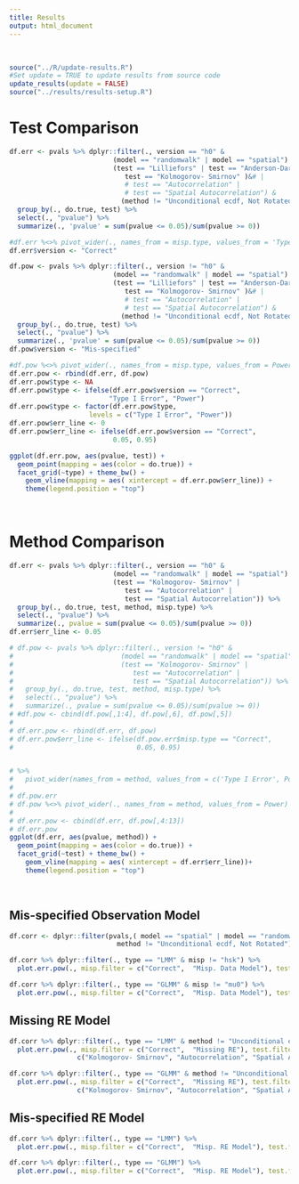 ```yaml
---
title: Results 
output: html_document
---
```


<br>


```r
source("../R/update-results.R")
#Set update = TRUE to update results from source code
update_results(update = FALSE)
source("../results/results-setup.R")
```
# Test Comparison

```r
df.err <- pvals %>% dplyr::filter(., version == "h0" & 
                          (model == "randomwalk" | model == "spatial") &
                          (test == "Lilliefors" | test == "Anderson-Darling" |
                             test == "Kolmogorov- Smirnov" )&# | 
                             # test == "Autocorrelation" |
                             # test == "Spatial Autocorrelation") &
                            (method != "Unconditional ecdf, Not Rotated" & method != "Pearson")) %>%
  group_by(., do.true, test) %>%
  select(., "pvalue") %>%
  summarize(., 'pvalue' = sum(pvalue <= 0.05)/sum(pvalue >= 0))

#df.err %<>% pivot_wider(., names_from = misp.type, values_from = 'Type I Error')
df.err$version <- "Correct"

df.pow <- pvals %>% dplyr::filter(., version != "h0" & 
                          (model == "randomwalk" | model == "spatial") &
                          (test == "Lilliefors" | test == "Anderson-Darling" |
                             test == "Kolmogorov- Smirnov" )&# | 
                             # test == "Autocorrelation" |
                             # test == "Spatial Autocorrelation") &
                            (method != "Unconditional ecdf, Not Rotated" & method != "Pearson")) %>%
  group_by(., do.true, test) %>%
  select(., "pvalue") %>%
  summarize(., 'pvalue' = sum(pvalue <= 0.05)/sum(pvalue >= 0))
df.pow$version <- "Mis-specified"

#df.pow %<>% pivot_wider(., names_from = misp.type, values_from = Power)
df.err.pow <- rbind(df.err, df.pow)
df.err.pow$type <- NA
df.err.pow$type <- ifelse(df.err.pow$version == "Correct", 
                         "Type I Error", "Power")
df.err.pow$type <- factor(df.err.pow$type, 
                    levels = c("Type I Error", "Power"))
df.err.pow$err_line <- 0
df.err.pow$err_line <- ifelse(df.err.pow$version == "Correct", 
                          0.05, 0.95)

ggplot(df.err.pow, aes(pvalue, test)) + 
  geom_point(mapping = aes(color = do.true)) +
  facet_grid(~type) + theme_bw() +
    geom_vline(mapping = aes( xintercept = df.err.pow$err_line)) +
    theme(legend.position = "top")

```


<br>

# Method Comparison

```r
df.err <- pvals %>% dplyr::filter(., version == "h0" & 
                          (model == "randomwalk" | model == "spatial") &
                          (test == "Kolmogorov- Smirnov" | 
                             test == "Autocorrelation" |
                             test == "Spatial Autocorrelation")) %>%
  group_by(., do.true, test, method, misp.type) %>%
  select(., "pvalue") %>%
  summarize(., pvalue = sum(pvalue <= 0.05)/sum(pvalue >= 0))
df.err$err_line <- 0.05

# df.pow <- pvals %>% dplyr::filter(., version != "h0" & 
#                           (model == "randomwalk" | model == "spatial") &
#                           (test == "Kolmogorov- Smirnov" | 
#                              test == "Autocorrelation" |
#                              test == "Spatial Autocorrelation")) %>%
#   group_by(., do.true, test, method, misp.type) %>%
#   select(., "pvalue") %>%
#   summarize(., pvalue = sum(pvalue <= 0.05)/sum(pvalue >= 0))
# #df.pow <- cbind(df.pow[,1:4], df.pow[,6], df.pow[,5])
# 
# df.err.pow <- rbind(df.err, df.pow) 
# df.err.pow$err_line <- ifelse(df.pow.err$misp.type == "Correct",
#                               0.05, 0.95)


# %>% 
#   pivot_wider(names_from = method, values_from = c('Type I Error', Power))
# 
# df.pow.err
# df.pow %<>% pivot_wider(., names_from = method, values_from = Power)
# 
# df.err.pow <- cbind(df.err, df.pow[,4:13])
# df.err.pow
ggplot(df.err, aes(pvalue, method)) + 
  geom_point(mapping = aes(color = do.true)) +
  facet_grid(~test) + theme_bw() +
    geom_vline(mapping = aes( xintercept = df.err$err_line))+
    theme(legend.position = "top")
```

<br>

## Mis-specified Observation Model
```r
df.corr <- dplyr::filter(pvals,( model == "spatial" | model == "randomwalk") & 
                           method != "Unconditional ecdf, Not Rotated") 

df.corr %>% dplyr::filter(., type == "LMM" & misp != "hsk") %>% 
  plot.err.pow(., misp.filter = c("Correct",  "Misp. Data Model"), test.filter = c("Kolmogorov- Smirnov") )
```

```r
df.corr %>% dplyr::filter(., type == "GLMM" & misp != "mu0") %>% 
  plot.err.pow(., misp.filter = c("Correct",  "Misp. Data Model"), test.filter = c("Kolmogorov- Smirnov") )
```

## Missing RE Model
```r
df.corr %>% dplyr::filter(., type == "LMM" & method != "Unconditional ecdf, Not Rotated") %>% 
  plot.err.pow(., misp.filter = c("Correct",  "Missing RE"), test.filter = 
                 c("Kolmogorov- Smirnov", "Autocorrelation", "Spatial Autocorrelation") )

```

```r
df.corr %>% dplyr::filter(., type == "GLMM" & method != "Unconditional ecdf, Not Rotated") %>% 
  plot.err.pow(., misp.filter = c("Correct",  "Missing RE"), test.filter = 
                 c("Kolmogorov- Smirnov", "Autocorrelation", "Spatial Autocorrelation") )
```

## Mis-specified RE Model
```r
df.corr %>% dplyr::filter(., type == "LMM") %>% 
  plot.err.pow(., misp.filter = c("Correct",  "Misp. RE Model"), test.filter = c("Autocorrelation", "Spatial Autocorrelation", "Kolmogorov- Smirnov") )
```


```r
df.corr %>% dplyr::filter(., type == "GLMM") %>% 
  plot.err.pow(., misp.filter = c("Correct",  "Misp. RE Model"), test.filter = c("Autocorrelation", "Spatial Autocorrelation", "Kolmogorov- Smirnov") )
```
